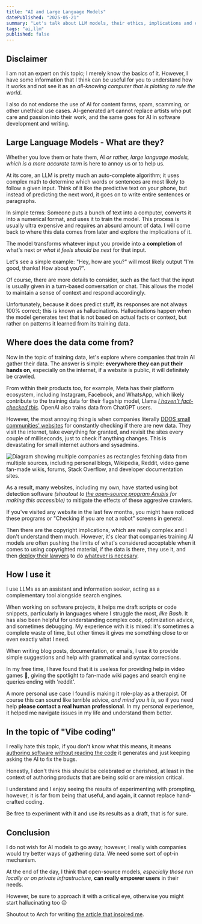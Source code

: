 ```yaml
---
title: "AI and Large Language Models"
datePublished: "2025-05-21"
summary: "Let's talk about LLM models, their ethics, implications and effictive usage"
tags: "ai,llm"
published: false
---
```



## Disclaimer
I am not an expert on this topic; I merely know the basics of it. However, I have some information that I think can be useful for you to understand how it works and not see it as an *all-knowing computer that is plotting to rule the world*.

I also do not endorse the use of AI for content farms, spam, scamming, or other unethical use cases. AI-generated art cannot replace artists who put care and passion into their work, and the same goes for AI in software development and writing.

## Large Language Models - What are they?

Whether you love them or hate them, AI *or rather, large language models, which is a more accurate term* is here to annoy us or to help us.

At its core, an LLM is pretty much an auto-complete algorithm; it uses complex math to determine which words or sentences are most likely to follow a given input. Think of it like the predictive text on your phone, but instead of predicting the next word, it goes on to write entire sentences or paragraphs.

In simple terms: Someone puts a bunch of text into a computer, converts it into a numerical format, and uses it to train the model. This process is usually ultra expensive and requires an absurd amount of data. I will come back to where this data comes from later and explore the implications of it.

The model transforms whatever input you provide into a **completion** of what's next *or what it feels should be next* for that input.

Let's see a simple example: "Hey, how are you?" will most likely output "I'm good, thanks! How about you?".

Of course, there are more details to consider, such as the fact that the input is usually given in a turn-based conversation or chat. This allows the model to maintain a sense of context and respond accordingly.

Unfortunately, because it does predict stuff, its responses are not always 100% correct; this is known as hallucinations. Hallucinations happen when the model generates text that is not based on actual facts or context, but rather on patterns it learned from its training data.

## Where does the data come from?

Now in the topic of training data, let's explore where companies that train AI gather their data. The answer is simple: **everywhere they can put their hands on**, especially on the internet, if a website is public, it will definitely be crawled.

From within their products too, for example, Meta has their platform ecosystem, including Instagram, Facebook, and WhatsApp, which likely contribute to the training data for their flagship model, Llama [*I haven't fact-checked this*](https://duckduckgo.com/?q=Does+meta+train+Llama+on+users+data). OpenAI also trains data from ChatGPT users.

However, the most annoying thing is when companies literally [DDOS small communities' websites](https://lunnova.dev/articles/crawlers-please-stop-destroying-the-commons/) for constantly checking if there are new data. They visit the internet, take everything for granted, and revisit the sites every couple of milliseconds, just to check if anything changes. This is devastating for small internet authors and sysadmins.

<Image src={companiesTrainingDataChart} alt="Diagram showing multiple companies as rectangles fetching data from multiple sources, including personal blogs, Wikipedia, Reddit, video game fan-made wikis, forums, Stack Overflow, and developer documentation sites." />

As a result, many websites, including my own, have started using bot detection software *(shoutout to [the open-source program Anubis](https://anubis.techaro.lol/)  for making this accessible)* to mitigate the effects of these aggresive crawlers.

If you've visited any website in the last few months, you might have noticed these programs or "Checking if you are not a robot" screens in general.

Then there are the copyright implications, which are really complex and I don't understand them much. However, it's clear that companies training AI models are often pushing the limits of what's considered acceptable when it comes to using copyrighted material, if the data is there, they use it, and then [deploy their lawyers](https://www.saverilawfirm.com/our-cases/github-copilot-intellectual-property-litigation) to do [whatever is necesary](https://www.deeplearning.ai/the-batch/judge-dismisses-key-arguments-in-ai-copyright-lawsuit-against-github-microsoft-and-openai/).

## How I use it

I use LLMs as an assistant and information seeker, acting as a complementary tool alongside search engines.

When working on software projects, it helps me draft scripts or code snippets, particularly in languages where I struggle the most, *like Bash*. It has also been helpful for understanding complex code, optimization advice, and sometimes debugging. My experience with it is mixed: it's sometimes a complete waste of time, but other times it gives me something close to or even exactly what I need.

When writing blog posts, documentation, or emails, I use it to provide simple suggestions and help with grammatical and syntax corrections.

In my free time, I have found that it is useless for providing help in video games 🥲, giving the spotlight to fan-made wiki pages and search engine queries ending with 'reddit'.

A more personal use case I found is making it role-play as a therapist. Of course this can sound like terrible advice, *and mind you it is*, so if you need help **please contact a real human professional**. In my personal experience, it helped me navigate issues in my life and understand them better.

## In the topic of "Vibe coding"

I really hate this topic, if you don't know what this means, it means [authoring software without reading the code](https://en.wikipedia.org/wiki/Vibe_coding) it generates and just keeping asking the AI to fix the bugs.

Honestly, I don't think this should be celebrated or cherished, at least in the context of authoring products that are being sold or are mission critical.

I understand and I enjoy seeing the results of experimenting with prompting, however, it is far from being that useful, and again, it cannot replace hand-crafted coding.

Be free to experiment with it and use its results as a draft, that is for sure.

## Conclusion

I do not wish for AI models to go away; however, I really wish companies would try better ways of gathering data. We need some sort of opt-in mechanism.

At the end of the day, I think that open-source models, *especially those run locally or on private infrastructure*, **can really empower users** in their needs.

However, be sure to approach it with a critical eye, otherwise you might start hallucinating too 😉

Shoutout to Arch for writing [the article that inspired me](https://arch.dog/bark/large-language-models).
